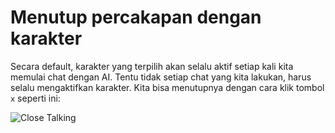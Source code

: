 # Menutup percakapan dengan karakter

Secara default, karakter yang terpilih akan selalu aktif setiap kali kita memulai chat dengan AI. Tentu tidak setiap chat yang kita lakukan, harus selalu mengaktifkan karakter. Kita bisa menutupnya dengan cara klik tombol `x` seperti ini:

![Close Talking](https://res.cloudinary.com/moyadev/image/upload/v1732871804/maia/step13-closeTalking_cpoqq9.png)